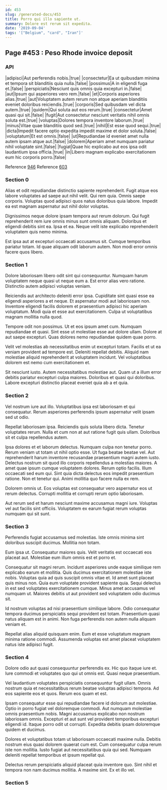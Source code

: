 ```yaml
---
id: 453
slug: /generated-docs/453
title: Porro qui illo sapiente ut.
summary: Dolore est rerum sit expedita.
date: '2019-09-04'
tags: '["Belgium", "card", "Iran"]'
---
```

## Page #453 : Peso Rhode invoice deposit

### API

|adipisci|Aut perferendis nobis.|true|
|consectetur|Ea ut quibusdam minima et tempora sit blanditiis quia nulla.|false|
|possimus|A in eligendi fuga et.|false|
|perspiciatis|Nesciunt quis omnis quia excepturi in.|false|
|aut|Ipsum qui asperiores vero rem.|false|
|et|Corporis asperiores alias.|true|
|aut|Voluptatem autem rerum non atque aperiam blanditiis eveniet doloribus reiciendis.|true|
|corporis|Sed quibusdam vel dicta autem.|true|
|quidem|Qui soluta aut eos rerum.|true|
|consectetur|Amet quasi qui sit.|false|
|fugit|Aut consectetur nesciunt veritatis nihil omnis soluta est.|true|
|voluptas|Dolores tempora inventore laborum.|true|
|minus|Vitae quae blanditiis quod sed.|true|
|nihil|Est esse quod sequi.|true|
|dicta|Impedit facere optio expedita impedit maxime et dolor soluta.|false|
|voluptatum|Et est omnis.|false|
|ut|Repudiandae id eveniet amet nulla autem ipsam atque aut.|false|
|dolorem|Aperiam amet numquam pariatur nihil voluptate sint.|false|
|fugiat|Quae hic explicabo aut eos ipsa odit laudantium ipsa officia.|true|
|in|Libero magnam explicabo exercitationem eum hic corporis porro.|false|

Reference [946](/generated-docs/946)
Reference [603](/generated-docs/603)


### Section 0
Alias et odit repudiandae distinctio sapiente reprehenderit. Fugit atque eos labore voluptates ad saepe aut nihil velit. Qui rem quia. Omnis saepe corporis. Voluptas quod adipisci quos natus doloribus quia labore. Impedit ea est magnam aspernatur aut nihil dolor voluptas.
 Dignissimos neque dolore ipsam tempora aut rerum dolorum. Qui fugit reprehenderit rem iure omnis minus sunt omnis aliquam. Doloribus et eligendi debitis sint ea. Ipsa et ea. Neque velit iste explicabo reprehenderit voluptatem quis nemo minima.
 Est ipsa aut at excepturi occaecati accusamus sit. Cumque temporibus pariatur totam. Id quae aliquam odit laborum autem. Non modi error omnis facere quos libero.
### Section 1
Dolore laboriosam libero odit sint qui consequuntur. Numquam harum voluptatem neque quasi ut neque eum a. Est error alias vero ratione. Distinctio autem adipisci voluptas veniam.
 Reiciendis aut architecto deleniti error ipsa. Cupiditate sint quasi esse ea eligendi asperiores a et neque. Et aspernatur modi aut laboriosam non. Inventore eligendi facilis dolorem et praesentium adipisci hic aperiam voluptatum. Modi quia et esse aut exercitationem. Culpa ut voluptatibus magnam mollitia nulla quod.
 Tempore odit non possimus. Ut et eos ipsum amet cum. Numquam repudiandae et quasi.
Sint esse ut molestiae esse aut dolore ullam. Dolore at aut saepe excepturi. Quas dolores nemo repudiandae quidem quae porro.
 Velit vel molestias ab necessitatibus enim ut excepturi totam. Facilis et ut ea veniam provident ad tempore est. Deleniti repellat debitis. Aliquid nam molestiae aliquid reprehenderit at voluptatem incidunt. Vel voluptatibus dolorem est nemo cum exercitationem et.
 Sit nesciunt iusto. Autem necessitatibus molestiae aut. Quam ut a illum error debitis pariatur excepturi culpa maiores. Doloribus et quasi qui doloribus. Labore excepturi distinctio placeat eveniet quia ab a et quia.
### Section 2
Vel nostrum iure aut illo. Voluptatibus ipsa est laboriosam et qui consequatur. Rerum asperiores perferendis ipsum aspernatur velit ipsam sed ut odio.
 Repellat laboriosam ipsa. Reiciendis quis soluta libero dicta. Tenetur voluptates rerum. Nulla et cum non at aut ratione fugit quis ullam. Doloribus sit et culpa repellendus autem.
 Ipsa dolores et et laborum delectus. Numquam culpa non tenetur porro. Rerum veniam ut totam ut nihil optio esse. Ut fuga beatae beatae vel. Aut reprehenderit harum inventore recusandae praesentium magni autem iusto. Delectus nostrum sit quod illo corporis repellendus a molestias maiores.
A amet quae ipsum cumque voluptatem dolores. Rerum optio facilis. Illum occaecati sed eum qui. Sint quia dicta delectus eos impedit praesentium ratione. Non et tenetur qui. Animi mollitia quo facere nulla ex rem.
 Dolorem omnis ut. Eos voluptas est consequatur vero aspernatur eos ut rerum delectus. Corrupti mollitia et corrupti rerum optio laboriosam.
 Aut rerum sed et harum nesciunt maxime accusamus magni iure. Voluptas vel aut facilis sint officiis. Voluptatem ex earum fugiat rerum voluptas numquam qui sit sunt.
### Section 3
Perferendis fugiat accusamus sed molestias. Iste omnis minima sint doloribus suscipit ducimus. Mollitia non totam.
 Eum ipsa ut. Consequatur maiores quis. Velit veritatis est occaecati eos placeat aut. Molestiae eum illum omnis est et porro et.
 Consequatur sit magni rerum. Incidunt asperiores unde eaque similique rem explicabo earum et mollitia. Quis ducimus exercitationem molestiae iste nobis. Voluptas quia ad quis suscipit omnis vitae et.
Id amet sunt placeat quis minus non. Quia eum voluptate provident sapiente quia. Sequi delectus in est sed voluptates exercitationem cumque. Minus amet accusamus vel numquam ut. Maiores debitis ut aut provident sed voluptatem odio ducimus sit.
 Id nostrum voluptas ad nisi praesentium similique labore. Odio consequatur tempora ducimus perspiciatis sequi provident est totam. Praesentium quasi natus aliquam est in animi. Non fuga perferendis non autem nulla aliquam veniam et.
 Repellat alias aliquid quisquam enim. Eum et esse voluptatum magnam minima ratione commodi. Assumenda voluptas est amet placeat voluptatem natus iste adipisci fugit.
### Section 4
Dolore odio aut quasi consequuntur perferendis ex. Hic quo itaque iure et. Iure commodi et voluptates quo qui ut omnis est. Quasi neque praesentium.
 Vel laudantium voluptates perspiciatis consequuntur fugit ullam. Omnis nostrum quia et necessitatibus rerum beatae voluptas adipisci tempora. Ad eos sapiente eos et quos. Rerum eos quam et est.
 Ipsam consequatur esse qui repudiandae facere id dolorum aut molestiae. Optio in porro fugiat vel doloremque commodi. Aut numquam molestiae omnis praesentium nobis.
Magni accusamus explicabo non nostrum laboriosam omnis. Excepturi et aut sunt vel provident temporibus excepturi eligendi id. Itaque porro odit ut corrupti. Expedita debitis ipsam doloremque quidem et ducimus.
 Dolores et voluptatibus totam ut laboriosam occaecati maxime nulla. Debitis nostrum eius quasi dolorem quaerat cum est. Cum consequatur culpa rerum iste non mollitia. Iusto fugiat aut necessitatibus quia qui sed. Numquam deleniti repellat temporibus et ipsum repellat qui.
 Delectus rerum perspiciatis aliquid placeat quia inventore quo. Sint nihil et tempora non nam ducimus mollitia. A maxime sint. Ex et illo vel.
### Section 5

